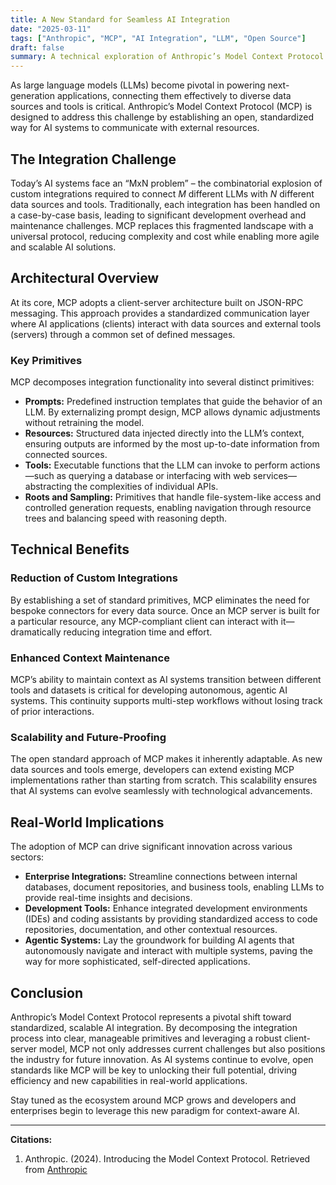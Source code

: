 ```yaml
---
title: A New Standard for Seamless AI Integration
date: "2025-03-11"
tags: ["Anthropic", "MCP", "AI Integration", "LLM", "Open Source"]
draft: false
summary: A technical exploration of Anthropic’s Model Context Protocol (MCP), detailing its architecture, primitives, and how it resolves the integration challenges of modern AI applications.
---
```


As large language models (LLMs) become pivotal in powering next-generation applications, connecting them effectively to diverse data sources and tools is critical. Anthropic’s Model Context Protocol (MCP) is designed to address this challenge by establishing an open, standardized way for AI systems to communicate with external resources.

## The Integration Challenge

Today’s AI systems face an “MxN problem” – the combinatorial explosion of custom integrations required to connect *M* different LLMs with *N* different data sources and tools. Traditionally, each integration has been handled on a case-by-case basis, leading to significant development overhead and maintenance challenges. MCP replaces this fragmented landscape with a universal protocol, reducing complexity and cost while enabling more agile and scalable AI solutions.

## Architectural Overview

At its core, MCP adopts a client-server architecture built on JSON-RPC messaging. This approach provides a standardized communication layer where AI applications (clients) interact with data sources and external tools (servers) through a common set of defined messages.

### Key Primitives

MCP decomposes integration functionality into several distinct primitives:

- **Prompts:** Predefined instruction templates that guide the behavior of an LLM. By externalizing prompt design, MCP allows dynamic adjustments without retraining the model.
- **Resources:** Structured data injected directly into the LLM’s context, ensuring outputs are informed by the most up-to-date information from connected sources.
- **Tools:** Executable functions that the LLM can invoke to perform actions—such as querying a database or interfacing with web services—abstracting the complexities of individual APIs.
- **Roots and Sampling:** Primitives that handle file-system-like access and controlled generation requests, enabling navigation through resource trees and balancing speed with reasoning depth.

## Technical Benefits

### Reduction of Custom Integrations

By establishing a set of standard primitives, MCP eliminates the need for bespoke connectors for every data source. Once an MCP server is built for a particular resource, any MCP-compliant client can interact with it—dramatically reducing integration time and effort.

### Enhanced Context Maintenance

MCP’s ability to maintain context as AI systems transition between different tools and datasets is critical for developing autonomous, agentic AI systems. This continuity supports multi-step workflows without losing track of prior interactions.

### Scalability and Future-Proofing

The open standard approach of MCP makes it inherently adaptable. As new data sources and tools emerge, developers can extend existing MCP implementations rather than starting from scratch. This scalability ensures that AI systems can evolve seamlessly with technological advancements.

## Real-World Implications

The adoption of MCP can drive significant innovation across various sectors:

- **Enterprise Integrations:** Streamline connections between internal databases, document repositories, and business tools, enabling LLMs to provide real-time insights and decisions.
- **Development Tools:** Enhance integrated development environments (IDEs) and coding assistants by providing standardized access to code repositories, documentation, and other contextual resources.
- **Agentic Systems:** Lay the groundwork for building AI agents that autonomously navigate and interact with multiple systems, paving the way for more sophisticated, self-directed applications.

## Conclusion

Anthropic’s Model Context Protocol represents a pivotal shift toward standardized, scalable AI integration. By decomposing the integration process into clear, manageable primitives and leveraging a robust client-server model, MCP not only addresses current challenges but also positions the industry for future innovation. As AI systems continue to evolve, open standards like MCP will be key to unlocking their full potential, driving efficiency and new capabilities in real-world applications.

Stay tuned as the ecosystem around MCP grows and developers and enterprises begin to leverage this new paradigm for context-aware AI.

---

**Citations:**

1. Anthropic. (2024). Introducing the Model Context Protocol. Retrieved from [Anthropic](https://www.anthropic.com/news/model-context-protocol)
